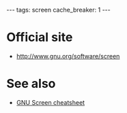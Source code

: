 ---
tags: screen
cache_breaker: 1
---
= Official site =

* http://www.gnu.org/software/screen

= See also =

* [[GNU Screen cheatsheet]]
